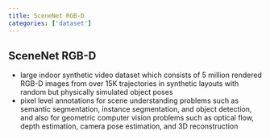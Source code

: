 ```yaml
---
title: SceneNet RGB-D
categories: ['dataset']
---
```


## SceneNet RGB-D
- large indoor synthetic video dataset which consists of 5 million rendered RGB-D images from over 15K trajectories in synthetic layouts with random but physically simulated object poses 
- pixel level annotations for scene understanding problems such as semantic segmentation, instance segmentation, and object detection, and also for geometric computer vision problems such as optical flow, depth estimation, camera pose estimation, and 3D reconstruction



